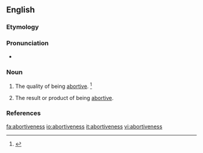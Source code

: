 ==English==

===Etymology===
{{suffix|abortive|ness}}

===Pronunciation===
* {{a|US}} {{IPA|/əˈbɔɹ.tɪv.nəs/}}

===Noun===
{{en-noun|-|es}}

# {{context|uncountable|lang=en}} The quality of being [[abortive]]. {{defdate|First attested in the early 17<sup>th</sup> century.}}<ref>{{R:SOED5|page=7}}</ref>
# {{context|countable|lang=en}} The result or product of being [[abortive]].

===References===
<references/>

[[fa:abortiveness]]
[[io:abortiveness]]
[[it:abortiveness]]
[[vi:abortiveness]]